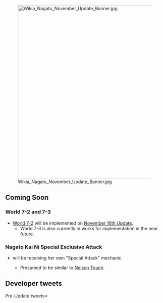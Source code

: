 [[File:Wikia_Nagato_November_Update_Banner.jpg|center|550px|frameless|link=]]

==Coming Soon==

===World 7-2 and 7-3===
*[[World 7/7-2|World 7-2]] will be implemented on [[Thread:694017|November 16th Update]]. 
**World 7-3 is also currently in works for implementation in the near future.

===Nagato Kai Ni Special Exclusive Attack===
*{{ShipLink|Nagato/Kai Ni}} will be receiving her own "Special Attack" mechanic.
**Presumed to be similar to [[Nelson|Nelson Touch]].

== Developer tweets ==
<tabber>Pre-Update tweets=
{{MultiTweet
|MultiTweetID = preUpdate
|color = #ace
|title = Pre Update

|link01 = https://twitter.com/KanColle_STAFF/status/1058156665093054464
|JP01 = 現在「艦これ」運営鎮守府では、新作戦海域方面【南西海域】の新海域、同第ニ作戦海域の投入準備を進めています。全ての準備が整えば、晩秋…今月中に実装予定です。こちらも少しだけ…お楽しみに！
|EN01 = Currently KanColle Development Team is preparing to implement a New 2nd Map in the new Ocean Area, "Southwestern Oceans". 
Once all preparations are complete, it will be implemented within this Late Autumn... Around this month. 
Please look forward to this content a bit...!
|TL01 = [[User:Shinhwalee|Shinhwalee]]

|link02 = https://twitter.com/KanColle_STAFF/status/1058161371047616512
|JP02 = 日本が誇るビッグセブンの一角、長門型戦艦一番艦「長門」。連合艦隊の旗艦を務め、大震災時においても総力で救援活動を実施、戦いが終わった後のその最期でも確かな矜持を示した彼女の、新たなる特殊攻撃の実装準備を進めています。「長門改二」運用中の提督の皆さん、同実施を…お楽しみに！
|EN02 = Japan's highly proud member of the Big Seven, the Nagato-class Battleship 1st Ship, Nagato. 
She was designated as the Flagship of the Combined Fleet, and even during the Grand Earthquake, she had carried out relief activies at full force.
Even after the war, she was known to show her pride to the end.
We are currently under preparation to implement a Special Attack mechanic for her.
For All Admirals who operate Nagato Kai Ni... please look forward to this new upcoming content!
|TL02 = [[User:Shinhwalee|Shinhwalee]]

|link03 = https://twitter.com/KanColle_STAFF/status/1059242747259904001
|JP03 = 現在「艦これ」運営鎮守府では、新作戦海域方面【南西海域】の新海域、第二及び同第三作戦海域の投入準備を進めています。全ての準備が整えば、新海域【南西海域】第ニ作戦海域を今月十一月中に実装予定です。お楽しみに！
|EN03 = Currently KanColle Development Team is preparing for the release of a New Map for the New Operational Ocean 'Southwestern Ocean Area', the 2nd and 3rd Operation Maps.
Once all preparations are finished, the New 2nd Map of the New Operational Area 'Southwestern Ocean Area' will be implemented during this month November.
Please look forward to it!
|TL03 = [[User:Shinhwalee|Shinhwalee]]
}}
</tabber> <ac_metadata title="Future Update: Nagato Special Attack"> </ac_metadata>
